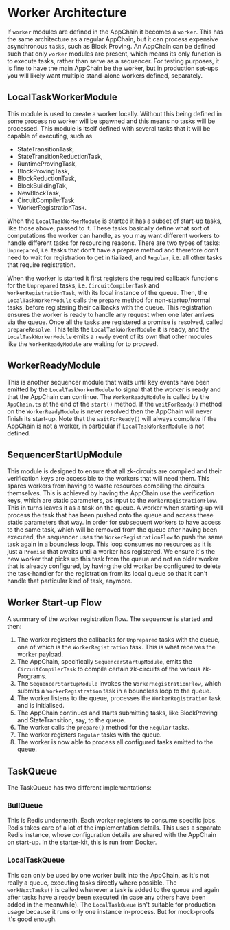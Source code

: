 # Worker Architecture

If `worker` modules are defined in the AppChain it becomes a `worker`. This has the same architecture as a regular AppChain,
but it can process expensive asynchronous `tasks`, such as Block Proving. An AppChain can be defined such that only `worker` modules are present, which means
its only function is to execute tasks, rather than serve as a sequencer. For testing purposes, it is fine to have the main AppChain be the worker, but in
production set-ups you will likely want multiple stand-alone workers defined, separately.

## LocalTaskWorkerModule

This module is used to create a worker locally. Without this being defined in some process no worker will be spawned and
this means no tasks will be processed. This module is itself defined with several tasks that it will be capable of executing, such as
 - StateTransitionTask,
 - StateTransitionReductionTask,
 - RuntimeProvingTask,
 - BlockProvingTask,
 - BlockReductionTask,
 - BlockBuildingTak,
 - NewBlockTask,
 - CircuitCompilerTask
 - WorkerRegistrationTask.

When the `LocalTaskWorkerModule` is started it has a subset of start-up tasks, like those above, passed to it. These tasks basically
define what sort of computations the worker can handle, as you may want different workers to handle different tasks for resourcing reasons.
There are two types of tasks: `Unprepared`, i.e. tasks that don’t have a prepare method and therefore don’t need to wait for registration to get initialized, and
 `Regular`, i.e. all other tasks that require registration.

When the worker is started it first registers the required callback functions for the `Unprepared` tasks, i.e. `CircuitCompilerTask` and `WorkerRegistrationTask`,
with its local instance of the queue. Then, the `LocalTaskWorkerModule` calls the `prepare` method for non-startup/normal tasks, before registering their callbacks with the queue.
This registration ensures the worker is ready to handle any request when one later arrives via the queue. Once all the tasks are registered a promise is resolved, called `prepareResolve`.
This tells the `LocalTaskWorkerModule` it is ready, and the `LocalTaskWorkerModule` emits a `ready` event of its own that other modules like the `WorkerReadyModule` are waiting for to proceed.

## WorkerReadyModule

This is another sequencer module that waits until key events have been emitted by the `LocalTaskWorkerModule` to signal that the worker
is ready and that the AppChain can continue. The `WorkerReadyModule` is called by the `AppChain.ts` at the end of the `start()` method.
If the `waitForReady()` method on the `WorkerReadyModule` is never resolved then the AppChain will never finish its start-up. Note that the
`waitForReady()` will always complete if the AppChain is not a worker, in particular if `LocalTaskWorkerModule` is not defined.

## SequencerStartUpModule

This module is designed to ensure that all zk-circuits are compiled and their verification keys are accessible to the workers that
will need them. This spares workers from having to waste resources compiling the circuits themselves. This is achieved by having the AppChain
use the verification keys, which are static parameters, as input to the `WorkerRegistrationFlow`. This in turns leaves
it as a task on the queue. A worker when starting-up will process the task that has been pushed onto the queue and access these static parameters
that way. In order for subsequent workers to have access to the same task, which will be removed from the queue after having been executed, the
sequencer uses the `WorkerRegistrationFlow` to push the same task again in a boundless loop. This loop consumes no resources as it is just a `Promise` that
awaits until a worker has registered. We ensure it's the new worker that picks up this task from the queue and not an older worker that is already configured,
by having the old worker be configured to delete the task-handler for the registration from its local queue so that it can't handle that particular kind of task, anymore.

## Worker Start-up Flow

A summary of the worker registration flow. The sequencer is started and then:
1. The worker registers the callbacks for `Unprepared` tasks with the queue, one of which is the
`WorkerRegistration` task. This is what receives the worker payload.
2. The AppChain, specifically `SequencerStartupModule`, emits the `CircuitCompilerTask` to compile certain zk-circuits of the various zk-Programs.
3. The `SequencerStartupModule` invokes  the `WorkerRegistrationFlow`, which submits a `WorkerRegistration` task in a boundless
loop to the queue.
4. The worker listens to the queue, processes the `WorkerRegistration` task and is initialised.
5. The AppChain continues and starts submitting tasks, like BlockProving and StateTransition, say, to the queue.
6. The worker calls the `prepare()` method for the `Regular` tasks.
7. The worker registers `Regular` tasks with the queue.
8. The worker is now able to process all configured tasks emitted to the queue.

## TaskQueue

The TaskQueue has two different implementations:

### BullQueue

This is Redis underneath. Each worker registers to consume specific jobs. Redis takes care of a lot of the implementation details.
This uses a separate Redis instance, whose configuration details are shared with the AppChain  on start-up.
In the starter-kit, this is run from Docker.

### LocalTaskQueue

This can only be used by one worker built into the AppChain, as it's not really a queue, executing tasks directly where possible.
The `workNextTasks()` is called whenever a task is added to the queue and again after tasks have already been executed (in case any others have been added in the meanwhile).
The `LocalTaskQueue` isn't suitable for production usage because it runs only one instance in-process. But for mock-proofs it's good enough.


